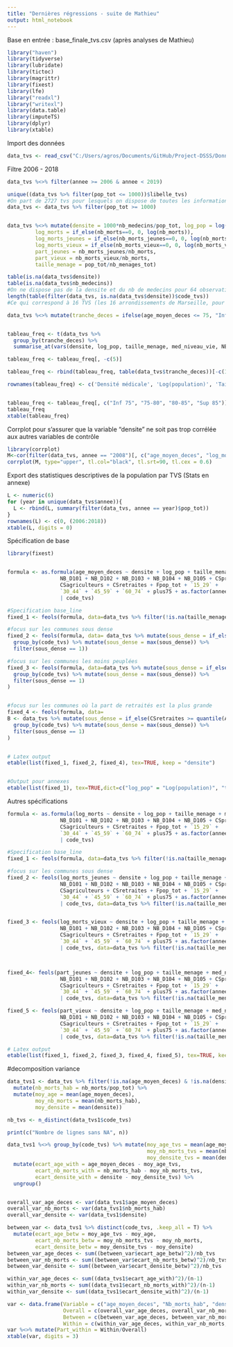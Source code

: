 ```yaml
---
title: "Dernières régressions - suite de Mathieu"
output: html_notebook
---
```

Base en entrée : base_finale_tvs.csv (après analyses de Mathieu)



```r
library("haven")
library(tidyverse)
library(lubridate)
library(tictoc)
library(magrittr)
library(fixest)
library(lfe)
library("readxl")
library("writexl")
library(data.table)
library(imputeTS)
library(dplyr)
library(xtable)
```


Import des données 
```r
data_tvs <- read_csv("C:/Users/agros/Documents/GitHub/Project-DSSS/Données/base_finale_tvs.csv")
```

Filtre 2006 - 2018
```r
data_tvs %<>% filter(annee >= 2006 & annee < 2019)

unique((data_tvs %>% filter(pop_tot <= 1000))$libelle_tvs)
#On part de 2727 tvs pour lesquels on dispose de toutes les informations nécessaires 
data_tvs <- data_tvs %>% filter(pop_tot >= 1000)


data_tvs %<>% mutate(densite = 1000*nb_medecins/pop_tot, log_pop = log(pop_tot),
         log_morts = if_else(nb_morts==0, 0, log(nb_morts)),
         log_morts_jeunes = if_else(nb_morts_jeunes==0, 0, log(nb_morts_jeunes)),
         log_morts_vieux = if_else(nb_morts_vieux==0, 0, log(nb_morts_vieux)),
         part_jeunes = nb_morts_jeunes/nb_morts,
         part_vieux = nb_morts_vieux/nb_morts,
         taille_menage = pop_tot/nb_menages_tot)

table(is.na(data_tvs$densite))
table(is.na(data_tvs$nb_medecins))
#On ne dispose pas de la densite et du nb de medecins pour 64 observations
length(table(filter(data_tvs, is.na(data_tvs$densite))$code_tvs))
#Ce qui correspond à 16 TVS (les 16 arrondissements de Marseille, pour les années 2006 à 2009 )

```


```r
data_tvs %<>% mutate(tranche_deces = ifelse(age_moyen_deces <= 75, "Inf 75", ifelse(age_moyen_deces <= 80, "75-80", ifelse(age_moyen_deces <= 85, "80-85", "Sup 85"))))


tableau_freq <- t(data_tvs %>%
  group_by(tranche_deces) %>%
  summarise_at(vars(densite, log_pop, taille_menage, med_niveau_vie, NB_D401, NB_D106, NB_D101, NB_D102, NB_D103, NB_D104, NB_D105, CSprof_interm, CScadres, CSemployes, CSouvriers,  CSartisans_commercants, CSagriculteurs, CSretraites, F30_44, F45_59, F60_74, Fplus75, Fpop_tot, `15_29`, `30_44`, `45_59`, `60_74`, plus75, F15_29), funs(mean(., na.rm=TRUE))))

tableau_freq <- tableau_freq[, -c(5)]

tableau_freq <- rbind(tableau_freq, table(data_tvs$tranche_deces))[-c(1), ]

rownames(tableau_freq) <- c('Densité médicale', 'Log(population)', 'Taille moyenne des ménages', 'Mediane du niveau de vie', "Etablissement d'hébergement pour personnes âgées", "Service d'urgences", " Etablissement santé court séjour", "Etablissement santé moyen séjour", "Etablissement santé long séjour", "Etablissement psychiatrique", "Centre Lutte Cancer", "Proportion de professions intermédiaires", "Proportion de cadres", "Proportion d'employés", "Proportion d'ouvriers", "Proportion d'artisans commerçants", "Proportion d'agriculteurs", "Proportion de retraités", "Femmes 30-44 ans", "Femmes 45-59 ans", "Femmes 60-74 ans", "Femmes +75 ans", "Femmes proportion totale", "15-29 ans", "30-44 ans", "45-59 ans", "69-74 ans", "+ 75 ans", "Femmes 15-29 ans", "N")


tableau_freq <- tableau_freq[, c("Inf 75", "75-80", "80-85", "Sup 85")]
tableau_freq
xtable(tableau_freq)
```

Corrplot pour s'assurer que la variable "densite" ne soit pas trop corrélée aux autres variables de contrôle
```r
library(corrplot)
M<-cor(filter(data_tvs, annee == "2008")[, c("age_moyen_deces", "log_morts","densite", "log_pop", "taille_menage", "med_niveau_vie", "NB_D401", "NB_D106", "NB_D101", "NB_D102", "NB_D103", "NB_D104", "NB_D105", "CSprof_interm", "CScadres", "CSemployes", "CSouvriers",  "CSartisans_commercants", "CSagriculteurs", "CSretraites", "Fpop_tot", "15_29", "30_44", "45_59", "60_74", "plus75")], use="complete.obs")
corrplot(M, type="upper", tl.col="black", tl.srt=90, tl.cex = 0.6)

```

Export des statistiques descriptives de la population par TVS (Stats en annexe)
```r
L <- numeric(6)
for (year in unique(data_tvs$annee)){
  L <- rbind(L, summary(filter(data_tvs, annee == year)$pop_tot))
}
rownames(L) <- c(0, (2006:2018))
xtable(L, digits = 0)
```



Spécification de base 
```r
library(fixest)


formula <- as.formula(age_moyen_deces ~ densite + log_pop + taille_menage + med_niveau_vie + NB_D401 + NB_D106 +
                 NB_D101 + NB_D102 + NB_D103 + NB_D104 + NB_D105 + CSprof_interm + CScadres + CSemployes + CSouvriers + CSartisans_commercants +
                 CSagriculteurs + CSretraites + Fpop_tot + `15_29` +
                 `30_44` + `45_59` + `60_74` + plus75 + as.factor(annee)
                 | code_tvs)

#Specification base_line
fixed_1 <- feols(formula, data=data_tvs %>% filter(!is.na(taille_menage)))

#focus sur les communes sous dense
fixed_2 <- feols(formula, data= data_tvs %>% mutate(sous_dense = if_else(densite <= quantile(A$densite, probs = c(0.25)), 1, 0)) %>%
  group_by(code_tvs) %>% mutate(sous_dense = max(sous_dense)) %>%
  filter(sous_dense == 1))

#focus sur les communes les moins peuplées 
fixed_3 <- feols(formula, data=data_tvs %>% mutate(sous_dense = if_else(pop_tot <= quantile(A$pop_tot, probs = c(0.25)), 1, 0)) %>%
  group_by(code_tvs) %>% mutate(sous_dense = max(sous_dense)) %>%
  filter(sous_dense == 1)
)


#focus sur les communes où la part de retraités est la plus grande 
fixed_4 <- feols(formula, data=
B <- data_tvs %>% mutate(sous_dense = if_else(CSretraites >= quantile(A$CSretraites, probs = c(0.75)), 1, 0)) %>%
  group_by(code_tvs) %>% mutate(sous_dense = max(sous_dense)) %>%
  filter(sous_dense == 1)
)


# Latex output
etable(list(fixed_1, fixed_2, fixed_4), tex=TRUE, keep = "densite")


#Output pour annexes
etable(list(fixed_1), tex=TRUE,dict=c("log_pop" = "Log(population)", "taille_menage" = "Taille des ménages", "med_niveau_vie" = "Médiane du niveau de vie", "NB_D401" = "Hébergements pour personnes âgées", "NB_D106" = "Services d'Urgences", "NB_D104" = "Etablissements psychiatriques", "NB_D101" = "Etablissements de santé court séjour", "NB_D102" = "Etablissements de santé moyen séjour", "NB_D103" = "Etablissements de santé long séjour", "CScadres" = "Proportion de cadres", "CSemployes" = "Proportion d'employés", "CSouvriers" = "Proportion d'ouvriers", "CSagriculteurs" = "Proportion d'agriculteurs", "CSartisans_commercants"= "Proportion d'artisans-commerçants", "CSretraites" = "Proportion de retraités", "Fpop_tot" = "Proportion de femmes", "`15_29`" = "Proportion de 15-29 ans", "`30_44`" = "Proportion de 30-44 ans", "`45_59`" = "Proportion de 45-59 ans", "`60_74`" = "Proportion de 60-74 ans", "plus75" = "Proportion de plus de 75 ans", "as.factor(annee)2007" = "2007","as.factor(annee)2008" = "2008", "as.factor(annee)2009" = "2009", "as.factor(annee)2010" = "2010", "as.factor(annee)2011" = "2011", "as.factor(annee)2012" = "2012", "as.factor(annee)2013" = "2013", "as.factor(annee)2014" = "2014", "as.factor(annee)2015" = "2015", "as.factor(annee)2016" = "2016", "as.factor(annee)2017" = "2017","as.factor(annee)2018" = "2018", "NB_D105" = "Centres de Lutte contre le Cancer"))
```


Autres spécifications 
```r

formula <- as.formula(log_morts ~ densite + log_pop + taille_menage + med_niveau_vie + NB_D401 + NB_D106 +
                 NB_D101 + NB_D102 + NB_D103 + NB_D104 + NB_D105 + CSprof_interm + CScadres + CSemployes + CSouvriers + CSartisans_commercants +
                 CSagriculteurs + CSretraites + Fpop_tot + `15_29` +
                 `30_44` + `45_59` + `60_74` + plus75 + as.factor(annee)
                 | code_tvs)

#Specification base_line
fixed_1 <- feols(formula, data=data_tvs %>% filter(!is.na(taille_menage)))

#focus sur les communes sous dense
fixed_2 <- feols(log_morts_jeunes ~ densite + log_pop + taille_menage + med_niveau_vie + NB_D401 + NB_D106 +
                 NB_D101 + NB_D102 + NB_D103 + NB_D104 + NB_D105 + CSprof_interm + CScadres + CSemployes + CSouvriers + CSartisans_commercants +
                 CSagriculteurs + CSretraites + Fpop_tot + `15_29` +
                 `30_44` + `45_59` + `60_74` + plus75 + as.factor(annee)
                 | code_tvs, data=data_tvs %>% filter(!is.na(taille_menage)))


fixed_3 <- feols(log_morts_vieux ~ densite + log_pop + taille_menage + med_niveau_vie + NB_D401 + NB_D106 +
                 NB_D101 + NB_D102 + NB_D103 + NB_D104 + NB_D105 + CSprof_interm + CScadres + CSemployes + CSouvriers + CSartisans_commercants +
                 CSagriculteurs + CSretraites + Fpop_tot + `15_29` +
                 `30_44` + `45_59` + `60_74` + plus75 + as.factor(annee)
                 | code_tvs, data=data_tvs %>% filter(!is.na(taille_menage)))



fixed_4<- feols(part_jeunes ~ densite + log_pop + taille_menage + med_niveau_vie + NB_D401 + NB_D106 +
                 NB_D101 + NB_D102 + NB_D103 + NB_D104 + NB_D105 + CSprof_interm + CScadres + CSemployes + CSouvriers + CSartisans_commercants +
                 CSagriculteurs + CSretraites + Fpop_tot + `15_29` +
                 `30_44` + `45_59` + `60_74` + plus75 + as.factor(annee)
                 | code_tvs, data=data_tvs %>% filter(!is.na(taille_menage)))

fixed_5 <- feols(part_vieux ~ densite + log_pop + taille_menage + med_niveau_vie + NB_D401 + NB_D106 +
                 NB_D101 + NB_D102 + NB_D103 + NB_D104 + NB_D105 + CSprof_interm + CScadres + CSemployes + CSouvriers + CSartisans_commercants +
                 CSagriculteurs + CSretraites + Fpop_tot + `15_29` +
                 `30_44` + `45_59` + `60_74` + plus75 + as.factor(annee)
                 | code_tvs, data=data_tvs %>% filter(!is.na(taille_menage)))

# Latex output
etable(list(fixed_1, fixed_2, fixed_3, fixed_4, fixed_5), tex=TRUE, keep = "densite")
```


#decomposition variance
```r
data_tvs1 <- data_tvs %>% filter(!is.na(age_moyen_deces) & !is.na(densite) & !is.na(nb_morts)) %>%
  mutate(nb_morts_hab = nb_morts/pop_tot) %>%
  mutate(moy_age = mean(age_moyen_deces),
         moy_nb_morts = mean(nb_morts_hab),
         moy_densite = mean(densite))

nb_tvs <- n_distinct(data_tvs1$code_tvs)

print(c("Nombre de lignes sans NA", n))

data_tvs1 %<>% group_by(code_tvs) %>% mutate(moy_age_tvs = mean(age_moyen_deces),
                                             moy_nb_morts_tvs = mean(nb_morts_hab),
                                             moy_densite_tvs = mean(densite)) %>%
  mutate(ecart_age_with = age_moyen_deces - moy_age_tvs,
         ecart_nb_morts_with = nb_morts_hab - moy_nb_morts_tvs,
         ecart_densite_with = densite - moy_densite_tvs) %>%
  ungroup()


overall_var_age_deces <- var(data_tvs1$age_moyen_deces)
overall_var_nb_morts <- var(data_tvs1$nb_morts_hab)
overall_var_densite <- var(data_tvs1$densite)

between_var <- data_tvs1 %>% distinct(code_tvs, .keep_all = T) %>%
  mutate(ecart_age_betw = moy_age_tvs - moy_age,
         ecart_nb_morts_betw = moy_nb_morts_tvs - moy_nb_morts,
         ecart_densite_betw = moy_densite_tvs - moy_densite)
between_var_age_deces <- sum((between_var$ecart_age_betw)^2)/nb_tvs
between_var_nb_morts <- sum((between_var$ecart_nb_morts_betw)^2)/nb_tvs
between_var_densite <- sum((between_var$ecart_densite_betw)^2)/nb_tvs

within_var_age_deces <- sum((data_tvs1$ecart_age_with)^2)/(n-1)
within_var_nb_morts <- sum((data_tvs1$ecart_nb_morts_with)^2)/(n-1)
within_var_densite <- sum((data_tvs1$ecart_densite_with)^2)/(n-1)

var <- data.frame(Variable = c("age_moyen_deces", "Nb_morts_hab", "densite"),
                  Overall = c(overall_var_age_deces, overall_var_nb_morts, overall_var_densite),
                  Between = c(between_var_age_deces, between_var_nb_morts, between_var_densite),
                  Within = c(within_var_age_deces, within_var_nb_morts, within_var_densite))
var %<>% mutate(Part_within = Within/Overall)
xtable(var, digits = 3)
```

